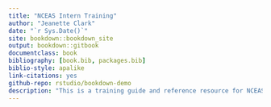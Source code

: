```yaml
--- 
title: "NCEAS Intern Training"
author: "Jeanette Clark"
date: "`r Sys.Date()`"
site: bookdown::bookdown_site
output: bookdown::gitbook
documentclass: book
bibliography: [book.bib, packages.bib]
biblio-style: apalike
link-citations: yes
github-repo: rstudio/bookdown-demo
description: "This is a training guide and reference resource for NCEAS interns working on the SASAP and Arctic Data Center Projects"
---
```



